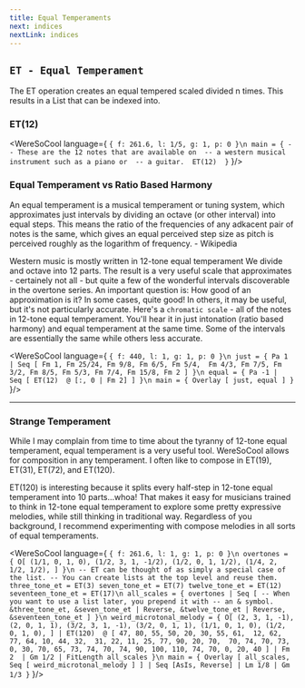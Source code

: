 ```yaml
---
title: Equal Temperaments
next: indices
nextLink: indices
---
```


## `ET - Equal Temperament` 
The ET operation creates an equal tempered scaled divided n times.
This results in a List that can be indexed into.

### ET(12)

<WereSoCool language={
`{ f: 261.6, l: 1/5, g: 1, p: 0 }\n
main = {
  -- These are the 12 notes that are available on 
  -- a western musical instrument such as a piano or 
  -- a guitar. 
  ET(12) 
}`
}/>

### Equal Temperament vs Ratio Based Harmony

An equal temperament is a musical temperament or tuning system, 
which approximates just intervals by dividing an octave 
(or other interval) into equal steps. 
This means the ratio of the frequencies of any 
adkacent pair of notes is the same, which gives an 
equal perceived step size as pitch is perceived roughly 
as the logarithm of frequency. - Wikipedia

Western music is mostly written in 12-tone equal temperament 
We divide and octave into 12 parts. The result is
a very useful scale that approximates - certainely not all - but 
quite a few of the wonderful intervals discoverable
in the overtone series. An important question is:
How good of an approximation is it? In some cases, quite good!
In others, it may be useful, but it's not particularly accurate. 
Here's a `chromatic scale` - all of the notes in 12-tone equal temperament. You'll hear it in just intonation
(ratio based harmony) and equal temperament at the same time. 
Some of the intervals are essentially the same
while others less accurate. 


<WereSoCool language={
`{ f: 440, l: 1, g: 1, p: 0 }\n
just = {
  Pa 1 |
  Seq [
    Fm 1, Fm 25/24, Fm 9/8, Fm 6/5, Fm 5/4, 
    Fm 4/3, Fm 7/5, Fm 3/2, Fm 8/5,
    Fm 5/3, Fm 7/4, Fm 15/8, Fm 2
  ]
}\n
equal = {
  Pa -1 | 
  Seq [
    ET(12) 
    @ [:, 0 | Fm 2]
  ]
}\n
main = {
  Overlay [
    just,
    equal
  ]
}`
}/>

---

### Strange Temperament

While I may complain from time to time about the tyranny of 12-tone
equal temperament, equal temperament is a very useful tool. 
WereSoCool allows for composition in any temperament. I often like to
compose in ET(19), ET(31), ET(72), and ET(120).

ET(120) is interesting because it splits every half-step in 
12-tone equal temperament into 10 parts...whoa!
That makes it easy for musicians trained to think in 12-tone 
equal temperament to explore some pretty expressive melodies, 
while still thinking in traditional way. Regardless of you background,
I recommend experimenting with compose melodies in all sorts of equal temperaments. 

<WereSoCool language={
`{ f: 261.6, l: 1, g: 1, p: 0 }\n
overtones = {
  O[
    (1/1, 0, 1, 0),
    (1/2, 3, 1, -1/2),
    (1/2, 0, 1, 1/2),
    (1/4, 2, 1/2, 1/2),
  ]
}\n
-- ET can be thought of as simply a special case of the list.
-- You can create lists at the top level and reuse them.
three_tone_et = ET(3)
seven_tone_et = ET(7)
twelve_tone_et = ET(12)
seventeen_tone_et = ET(17)\n
all_scales = {
  overtones |
  Seq [
    -- When you want to use a list later, you prepend it with
    -- an & symbol. 
    &three_tone_et,
    &seven_tone_et | Reverse,
    &twelve_tone_et | Reverse,
    &seventeen_tone_et
  ]
}\n
weird_microtonal_melody = {
   O[
    (2, 3, 1, -1),
    (2, 0, 1, 1),
    (3/2, 3, 1, -1),
    (3/2, 0, 1, 1),
    (1/1, 0, 1, 0),
    (1/2, 0, 1, 0),
  ]
  | ET(120) 
    @ [
      47, 80, 55, 50, 20, 30, 55, 61, 
      12, 62, 77, 64, 10, 44, 32, 
      31, 22, 11, 25, 77, 90, 20, 70, 
      70, 74, 70, 73, 0, 30, 70, 65, 73, 74,
      70, 74, 90, 100, 110, 74, 70, 0, 20, 40
    ]
    | Fm 2 
    | Gm 1/2
    | FitLength all_scales
}\n
main = {
  Overlay [
    all_scales,
    Seq [
      weird_microtonal_melody
    ]
  ]
  | Seq [AsIs, Reverse]
  | Lm 1/8
  | Gm 1/3
}`
}/>


